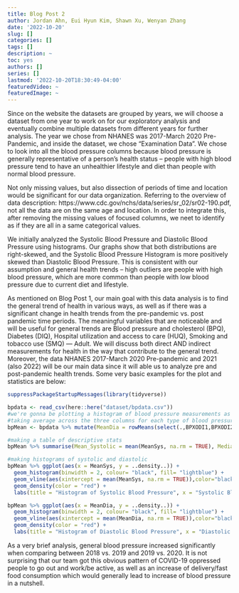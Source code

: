 ```yaml
---
title: Blog Post 2
author: Jordan Ahn, Eui Hyun Kim, Shawn Xu, Wenyan Zhang
date: '2022-10-20'
slug: []
categories: []
tags: []
description: ~
toc: yes
authors: []
series: []
lastmod: '2022-10-20T18:30:49-04:00'
featuredVideo: ~
featuredImage: ~
---
```




Since on the website the datasets are grouped by years, we will choose a dataset from one year to work on for our exploratory analysis and eventually combine multiple datasets from different years for further analysis. The year we chose from NHANES was 2017-March 2020 Pre-Pandemic, and inside the dataset, we chose “Examination Data”. We chose to look into all the blood pressure columns because blood pressure is generally representative of a person’s health status – people with high blood pressure tend to have an unhealthier lifestyle and diet than people with normal blood pressure.


Not only missing values, but also dissection of periods of time and location would be significant for our data organization. Referring to the overview of data description: https://www.cdc.gov/nchs/data/series/sr_02/sr02-190.pdf, not all the data are on the same age and location. In order to integrate this, after removing the missing values of focused columns, we neet to identify as if they are all in a same categorical values.




We initially analyzed the Systolic Blood Pressure and Diastolic Blood Pressure using histograms. Our graphs show that both distributions are right-skewed, and the Systolic Blood Pressure Histogram is more positively skewed than Diastolic Blood Pressure. This is consistent with our assumption and general health trends – high outliers are people with high blood pressure, which are more common than people with low blood pressure due to current diet and lifestyle.

As mentioned on Blog Post 1, our main goal with this data analysis is to find the general trend of health in various ways, as well as if there was a significant change in health trends from the pre-pandemic vs. post pandemic time periods. The meaningful variables that are noticeable and will be useful for general trends are Blood pressure and cholesterol (BPQ), Diabetes (DIQ), Hospital utilization and access to care (HUQ), Smoking and tobacco use (SMQ) — Adult. We will discuss both direct AND indirect measurements for health in the way that contribute to the general trend. Moreover, the data NHANES 2017-March 2020 Pre-pandemic and 2021 (also 2022) will be our main data since it will able us to analyze pre and post-pandemic health trends. Some very basic examples for the plot and statistics are below:

```r
suppressPackageStartupMessages(library(tidyverse))
```

```r
bpdata <- read_csv(here::here("dataset/bpdata.csv"))
#we're gonna be plotting a histogram of blood pressure measurements as well as reporting some descriptive stats for BP
#taking average across the three columns for each type of blood pressure measurement
bpMean <- bpdata %>% mutate(MeanDia = rowMeans(select(.,BPXODI1,BPXODI2,BPXODI3), na.rm = TRUE)) %>% mutate(MeanSys = rowMeans(select(.,BPXOSY1,BPXOSY2,BPXOSY3), na.rm = TRUE))

#making a table of descriptive stats
bpMean %>% summarise(Mean_Systolic = mean(MeanSys, na.rm = TRUE), Median_Systolic = median(MeanSys, na.rm = TRUE), IQR_Systolic = IQR(MeanSys, na.rm = TRUE), Mean_Diastolic = mean(MeanDia, na.rm = TRUE), Median_Diastolic = median(MeanDia, na.rm = TRUE), IQR_Diastolic = IQR(MeanDia, na.rm = TRUE)) %>% knitr::kable()
```

```r
#making histograms of systolic and diastolic
bpMean %>% ggplot(aes(x = MeanSys, y = ..density..)) +
  geom_histogram(binwidth = 2, colour= "black", fill= "lightblue") +
  geom_vline(aes(xintercept = mean(MeanSys, na.rm = TRUE)),color="black", linetype="dashed", size=1) +
  geom_density(color = "red") +
  labs(title = "Histogram of Systolic Blood Pressure", x = "Systolic Blood Pressure (mmHg)", y = "Count") 

bpMean %>% ggplot(aes(x = MeanDia, y = ..density..)) +
  geom_histogram(binwidth = 2, colour= "black", fill= "lightblue") +
  geom_vline(aes(xintercept = mean(MeanDia, na.rm = TRUE)),color="black", linetype="dashed", size=1) +
  geom_density(color = "red") +
  labs(title = "Histogram of Diastolic Blood Pressure", x = "Diastolic Blood Pressure (mmHg)", y = "Count") 
```


As a very brief analysis, general blood pressure increased significantly when comparing between 2018 vs. 2019 and 2019 vs. 2020. It is not surprising that our team got this obvious pattern of COVID-19 oppressed people to go out and work/be active, as well as an increase of delivery/fast food consumption which would generally lead to increase of blood pressure in a nutshell. 